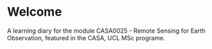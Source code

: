 # Welcome {.unnumbered}

A learning diary for the module CASA0025 - Remote Sensing for Earth Observation, featured in the CASA, UCL MSc programe. 